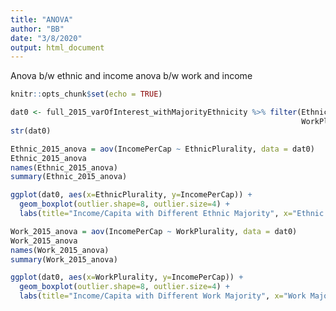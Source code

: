 ```yaml
---
title: "ANOVA"
author: "BB"
date: "3/8/2020"
output: html_document
---
```

Anova b/w ethnic and income
anova b/w work and income

```r
knitr::opts_chunk$set(echo = TRUE)
```


```r
dat0 <- full_2015_varOfInterest_withMajorityEthnicity %>% filter(EthnicPlurality!= "Error",
                                                                 WorkPlurality!= "Error")
str(dat0)
```

```r
Ethnic_2015_anova = aov(IncomePerCap ~ EthnicPlurality, data = dat0)
Ethnic_2015_anova
names(Ethnic_2015_anova)
summary(Ethnic_2015_anova)
```

```r
ggplot(dat0, aes(x=EthnicPlurality, y=IncomePerCap)) + 
  geom_boxplot(outlier.shape=8, outlier.size=4) +
  labs(title="Income/Capita with Different Ethnic Majority", x="Ethnic Majority", y = "Income per Cap")
```


```r
Work_2015_anova = aov(IncomePerCap ~ WorkPlurality, data = dat0)
Work_2015_anova
names(Work_2015_anova)
summary(Work_2015_anova)
```

```r
ggplot(dat0, aes(x=WorkPlurality, y=IncomePerCap)) + 
  geom_boxplot(outlier.shape=8, outlier.size=4) +
  labs(title="Income/Capita with Different Work Majority", x="Work Majority", y = "Income per Cap")
```

